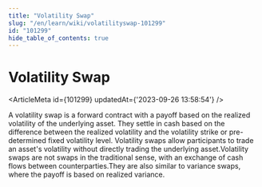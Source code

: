 ```yaml
---
title: "Volatility Swap"
slug: "/en/learn/wiki/volatilityswap-101299"
id: "101299"
hide_table_of_contents: true
---
```



# Volatility Swap

<ArticleMeta id={101299} updatedAt={'2023-09-26 13:58:54'} />
<div className='border-solid border-b border-t-0 my-4 border-[var(--ifm-color-gray-300)]' />

A volatility swap is a forward contract with a payoff based on the realized volatility of the underlying asset. They settle in cash based on the difference between the realized volatility and the volatility strike or pre-determined fixed volatility level. Volatility swaps allow participants to trade an asset's volatility without directly trading the underlying asset.Volatility swaps are not swaps in the traditional sense, with an exchange of cash flows between counterparties.They are also similar to variance swaps, where the payoff is based on realized variance.
